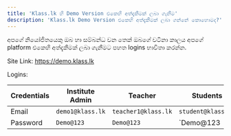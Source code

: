```yaml
---
title: 'Klass.lk හි Demo Version එකෙහි අත්දැකීමක් ලබා ගැනීම'
description: 'Klass.lk Demo Version එකෙහි අත්දැකීමක් ලබා ගන්නේ කොහොමද?'
---
```


අපගේ නියෝජිතයෙකු ඔබ හා සම්බන්ධ වන තෙක් ඔබගේ වටිනා කාලය අපගේ platform එකෙහි අත්දැකීමක් ලබා ගැනීමට පහත logins භාවිතා කරන්න.

Site Link: https://demo.klass.lk

Logins:


| Credentials | Institute Admin       | Teacher                    | Students                    |
| ----------- | ----------------------|----------------------------|-----------------------------|
| Email       | `demo1@klass.lk`      | `teacher1@klass.lk`        |`student@klass.lk`           |
| Password    | `Demo@123`            | `Demo@123`                 | `Demo@123                   |
